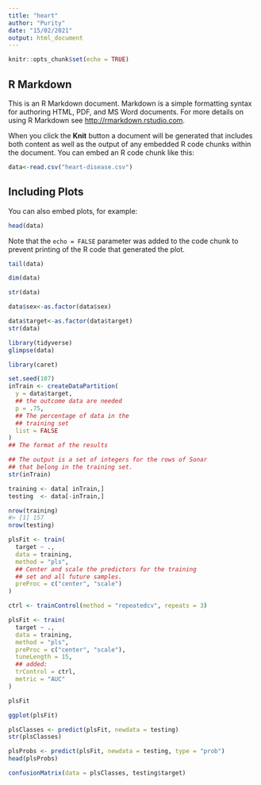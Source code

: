 ---
title: "heart"
author: "Purity"
date: "15/02/2021"
output: html_document
---

```{r setup, include=FALSE}
knitr::opts_chunk$set(echo = TRUE)
```

## R Markdown

This is an R Markdown document. Markdown is a simple formatting syntax for authoring HTML, PDF, and MS Word documents. For more details on using R Markdown see <http://rmarkdown.rstudio.com>.

When you click the **Knit** button a document will be generated that includes both content as well as the output of any embedded R code chunks within the document. You can embed an R code chunk like this:

```{r cars}
data<-read.csv("heart-disease.csv")
```

## Including Plots

You can also embed plots, for example:

```{r pressure, echo=FALSE}
head(data)
```

Note that the `echo = FALSE` parameter was added to the code chunk to prevent printing of the R code that generated the plot.
```{r}
tail(data)
```
```{r}
dim(data)
```

```{r}
str(data)
```
```{r}
data$sex<-as.factor(data$sex)
```

```{r}
data$target<-as.factor(data$target)
str(data)

```


```{r}
library(tidyverse)
glimpse(data)
```
```{r}
library(caret)

set.seed(107)
inTrain <- createDataPartition(
  y = data$target,
  ## the outcome data are needed
  p = .75,
  ## The percentage of data in the
  ## training set
  list = FALSE
)
## The format of the results

## The output is a set of integers for the rows of Sonar
## that belong in the training set.
str(inTrain)
```
```{r}
training <- data[ inTrain,]
testing  <- data[-inTrain,]

nrow(training)
#> [1] 157
nrow(testing)
```

```{r}
plsFit <- train(
  target ~ .,
  data = training,
  method = "pls",
  ## Center and scale the predictors for the training
  ## set and all future samples.
  preProc = c("center", "scale")
)
```

```{r}
ctrl <- trainControl(method = "repeatedcv", repeats = 3)

plsFit <- train(
  target ~ .,
  data = training,
  method = "pls",
  preProc = c("center", "scale"),
  tuneLength = 15,
  ## added:
  trControl = ctrl,
  metric = "AUC"
)
```
```{r}
plsFit
```

```{r}
ggplot(plsFit)
```
```{r}
plsClasses <- predict(plsFit, newdata = testing)
str(plsClasses)
```
```{r}
plsProbs <- predict(plsFit, newdata = testing, type = "prob")
head(plsProbs)
```
```{r}
confusionMatrix(data = plsClasses, testing$target)
```

